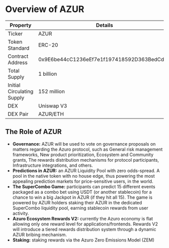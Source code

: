 
# Overview of AZUR

| Property | Details |
| --- | --- |
| Ticker | AZUR |
| Token Standard | ERC-20 |
| Contract Address | 0x9E6be44cC1236eEf7e1f197418592D363BedCd5A |
| Total Supply | 1 billion |
| Initial Circulating Supply | 152 million |
| DEX | Uniswap V3 |
| DEX Pair | AZUR/ETH |

## The Role of AZUR

- **Governance:** AZUR will be used to vote on governance proposals on matters regarding the Azuro protocol, such as General risk management frameworks, New product prioritization, Ecosystem and Community grants, The rewards distribution mechanisms for protocol participants, Infrastructure integrations, and others.
- **Predictions in AZUR:** an AZUR Liquidity Pool with zero odds-spread. A pool in the native token with no house edge, thus powering the most appealing prediction markets for price-sensitive users, in the world.
- **The SuperCombo Game:** participants can predict 15 different events packaged as a combo bet using USDT (or another stablecoin) for a chance to win a big Jackpot in AZUR (if they hit all 15). The game is powered by AZUR holders staking their AZUR in the dedicated SuperCombo liquidity pool, earning stablecoin rewards from user activity.
- **Azuro Ecosystem Rewards V2:** currently the Azuro economy is flat allowing only one reward level for applications/frontends. Rewards V2 will introduce a tiered rewards distribution system through a dynamic AZUR bribing mechanism.
- **Staking:** staking rewards via the Azuro Zero Emissions Model (ZEM)
